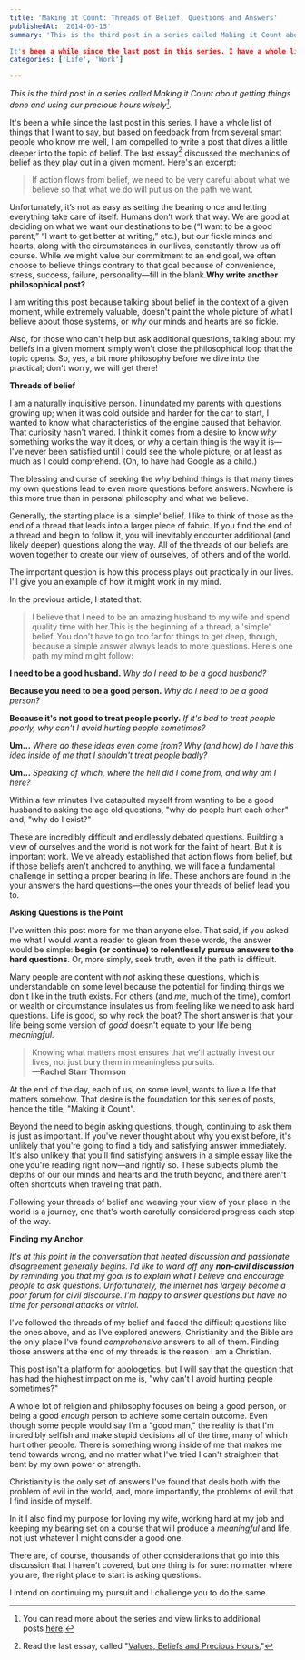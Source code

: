 ```yaml
---
title: 'Making it Count: Threads of Belief, Questions and Answers'
publishedAt: '2014-05-15'
summary: 'This is the third post in a series called Making it Count about getting things done and using our precious hours wisely[^1].

It's been a while since the last post in this series. I have a whole list...'
categories: ['Life', 'Work']

---
```


*This is the third post in a series called Making it Count about getting things done and using our precious hours wisely[^1].*

It's been a while since the last post in this series. I have a whole list of things that I want to say, but based on feedback from from several smart people who know me well, I am compelled to write a post that dives a little deeper into the topic of belief. The last essay[^2] discussed the mechanics of belief as they play out in a given moment. Here's an excerpt:

> If action flows from belief, we need to be very careful about what we believe so that what we do will put us on the path we want.

Unfortunately, it’s not as easy as setting the bearing once and letting everything take care of itself. Humans don’t work that way. We are good at deciding on what we want our destinations to be (“I want to be a good parent,” “I want to get better at writing,” etc.), but our fickle minds and hearts, along with the circumstances in our lives, constantly throw us off course. While we might value our commitment to an end goal, we often choose to believe things contrary to that goal because of convenience, stress, success, failure, personality—fill in the blank.**Why write another philosophical post?** 

I am writing this post because talking about belief in the context of a given moment, while extremely valuable, doesn't paint the whole picture of what I believe about those systems, or *why* our minds and hearts are so fickle.

Also, for those who can't help but ask additional questions, talking about my beliefs in a given moment simply won't close the philosophical loop that the topic opens. So, yes, a bit more philosophy before we dive into the practical; don't worry, we will get there!

**Threads of belief**

I am a naturally inquisitive person. I inundated my parents with questions growing up; when it was cold outside and harder for the car to start, I wanted to know what characteristics of the engine caused that behavior. That curiosity hasn't waned. I think it comes from a desire to know *why* something works the way it does, or *why* a certain thing is the way it is—I've never been satisfied until I could see the whole picture, or at least as much as I could comprehend. (Oh, to have had Google as a child.)

The blessing and curse of seeking the *why* behind things is that many times my own questions lead to even more questions before answers. Nowhere is this more true than in personal philosophy and what we believe.

Generally, the starting place is a 'simple' belief. I like to think of those as the end of a thread that leads into a larger piece of fabric. If you find the end of a thread and begin to follow it, you will inevitably encounter additional (and likely deeper) questions along the way. All of the threads of our beliefs are woven together to create our view of ourselves, of others and of the world.

The important question is how this process plays out practically in our lives. I'll give you an example of how it might work in my mind.

In the previous article, I stated that:

> I believe that I need to be an amazing husband to my wife and spend quality time with her.This is the beginning of a thread, a 'simple' belief. You don't have to go too far for things to get deep, though, because a simple answer always leads to more questions. Here's one path my mind might follow:

**I need to be a good husband.** *Why do I need to be a good husband?*

**Because you need to be a good person.** *Why do I need to be a good person?*

**Because it's not good to treat people poorly.** *If it's bad to treat people poorly, why can't I avoid hurting people sometimes?*

**Um...** *Where do these ideas even come from? Why (and how) do I have this idea inside of me that I shouldn't treat people badly?*

**Um...** *Speaking of which, where the hell did I come from, and why am I here?*

Within a few minutes I've catapulted myself from wanting to be a good husband to asking the age old questions, "why do people hurt each other" and, "why do I exist?"

These are incredibly difficult and endlessly debated questions. Building a view of ourselves and the world is not work for the faint of heart. But it is important work. We've already established that action flows from belief, but if those beliefs aren't anchored to anything, we will face a fundamental challenge in setting a proper bearing in life. These anchors are found in the your answers the hard questions—the ones your threads of belief lead you to.

**Asking Questions is the Point**

I've written this post more for me than anyone else. That said, if you asked me what I would want a reader to glean from these words, the answer would be simple: **begin (or continue) to relentlessly pursue answers to the hard questions**. Or, more simply, seek truth, even if the path is difficult.

Many people are content with *not* asking these questions, which is understandable on some level because the potential for finding things we don't like in the truth exists. For others (and *me*, much of the time), comfort or wealth or circumstance insulates us from feeling like we need to ask hard questions. Life is good, so why rock the boat? The short answer is that your life being some version of *good* doesn't equate to your life being *meaningful*.

> Knowing what matters most ensures that we'll actually invest our lives, not just bury them in meaningless pursuits.  
**—Rachel Starr Thomson**

At the end of the day, each of us, on some level, wants to live a life that matters somehow. That desire is the foundation for this series of posts, hence the title, "Making it Count".

Beyond the need to begin asking questions, though, continuing to ask them is just as important. If you've never thought about why you exist before, it's unlikely that you're going to find a tidy and satisfying answer immediately. It's also unlikely that you'll find satisfying answers in a simple essay like the one you're reading right now—and rightly so. These subjects plumb the depths of our our minds and hearts and the truth beyond, and there aren't often shortcuts when traveling that path.

Following your threads of belief and weaving your view of your place in the world is a journey, one that's worth carefully considered progress each step of the way.

**Finding my Anchor**

*It's at this point in the conversation that heated discussion and passionate disagreement generally begins. I'd like to ward off any **non-civil discussion** by reminding you that my goal is to explain what I believe and encourage people to ask questions. Unfortunately, the internet has largely become a poor forum for civil discourse. I'm happy to answer questions but have no time for personal attacks or vitriol.*

I've followed the threads of my belief and faced the difficult questions like the ones above, and as I've explored answers, Christianity and the Bible are the only place I've found *comprehensive* answers to all of them. Finding those answers at the end of my threads is the reason I am a Christian.

This post isn't a platform for apologetics, but I will say that the question that has had the highest impact on me is, "why can't I avoid hurting people sometimes?"

A whole lot of religion and philosophy focuses on being a good person, or being a good *enough* person to achieve some certain outcome. Even though some people would say I'm a "good man," the reality is that I'm incredibly selfish and make stupid decisions all of the time, many of which hurt other people. There is something wrong inside of me that makes me tend towards wrong, and no matter what I've tried I can't straighten that bent by my own power or strength.

Christianity is the only set of answers I've found that deals both with the problem of evil in the world, and, more importantly, the problems of evil that I find inside of myself.

In it I also find my purpose for loving my wife, working hard at my job and keeping my bearing set on a course that will produce a *meaningful* and life, not just whatever I might consider a good one.

There are, of course, thousands of other considerations that go into this discussion that I haven’t covered, but one thing is for sure: no matter where you are, the right place to start is asking questions.

I intend on continuing my pursuit and I challenge you to do the same.

[^1]: You can read more about the series and view links to additional posts [here](https://ericdodds.com/series-making-it-count/).



[^2]: Read the last essay, called "[Values, Beliefs and Precious Hours.](https://ericdodds.com/values-beliefs-and-precious-hours/)"
